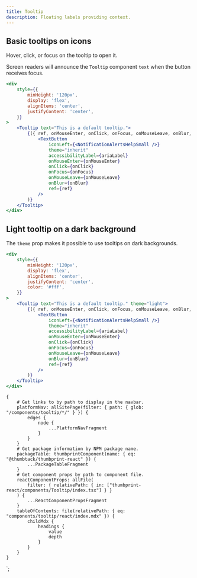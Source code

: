 ```yaml
---
title: Tooltip
description: Floating labels providing context.
---
```



<ComponentHeader data={props.data} />

## Basic tooltips on icons

Hover, click, or focus on the tooltip to open it.

Screen readers will announce the `Tooltip` component `text` when the button receives focus.

```jsx
<div
    style={{
        minHeight: '120px',
        display: 'flex',
        alignItems: 'center',
        justifyContent: 'center',
    }}
>
    <Tooltip text="This is a default tooltip.">
        {({ ref, onMouseEnter, onClick, onFocus, onMouseLeave, onBlur, ariaLabel }) => (
            <TextButton
                iconLeft={<NotificationAlertsHelpSmall />}
                theme="inherit"
                accessibilityLabel={ariaLabel}
                onMouseEnter={onMouseEnter}
                onClick={onClick}
                onFocus={onFocus}
                onMouseLeave={onMouseLeave}
                onBlur={onBlur}
                ref={ref}
            />
        )}
    </Tooltip>
</div>
```

## Light tooltip on a dark background

The `theme` prop makes it possible to use tooltips on dark backgrounds.

```jsx theme=dark
<div
    style={{
        minHeight: '120px',
        display: 'flex',
        alignItems: 'center',
        justifyContent: 'center',
        color: '#fff',
    }}
>
    <Tooltip text="This is a default tooltip." theme="light">
        {({ ref, onMouseEnter, onClick, onFocus, onMouseLeave, onBlur, ariaLabel }) => (
            <TextButton
                iconLeft={<NotificationAlertsHelpSmall />}
                theme="inherit"
                accessibilityLabel={ariaLabel}
                onMouseEnter={onMouseEnter}
                onClick={onClick}
                onFocus={onFocus}
                onMouseLeave={onMouseLeave}
                onBlur={onBlur}
                ref={ref}
            />
        )}
    </Tooltip>
</div>
```

<ComponentFooter data={props.data} />

    {
        # Get links to by path to display in the navbar.
        platformNav: allSitePage(filter: { path: { glob: "/components/tooltip/*/" } }) {
            edges {
                node {
                    ...PlatformNavFragment
                }
            }
        }
        # Get package information by NPM package name.
        packageTable: thumbprintComponent(name: { eq: "@thumbtack/thumbprint-react" }) {
            ...PackageTableFragment
        }
        # Get component props by path to component file.
        reactComponentProps: allFile(
            filter: { relativePath: { in: ["thumbprint-react/components/Tooltip/index.tsx"] } }
        ) {
            ...ReactComponentPropsFragment
        }
        tableOfContents: file(relativePath: { eq: "components/tooltip/react/index.mdx" }) {
            childMdx {
                headings {
                    value
                    depth
                }
            }
        }
    }
`;
